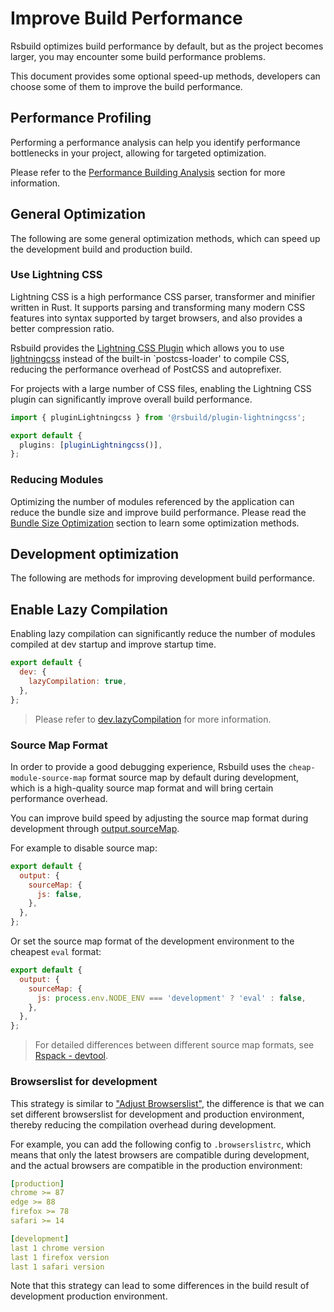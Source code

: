 # Improve Build Performance

Rsbuild optimizes build performance by default, but as the project becomes larger, you may encounter some build performance problems.

This document provides some optional speed-up methods, developers can choose some of them to improve the build performance.

## Performance Profiling

Performing a performance analysis can help you identify performance bottlenecks in your project, allowing for targeted optimization.

Please refer to the [Performance Building Analysis](/guide/debug/build-profiling) section for more information.

## General Optimization

The following are some general optimization methods, which can speed up the development build and production build.

### Use Lightning CSS

Lightning CSS is a high performance CSS parser, transformer and minifier written in Rust. It supports parsing and transforming many modern CSS features into syntax supported by target browsers, and also provides a better compression ratio.

Rsbuild provides the [Lightning CSS Plugin](/plugins/list/plugin-lightningcss) which allows you to use [lightningcss](https://lightningcss.dev/) instead of the built-in `postcss-loader' to compile CSS, reducing the performance overhead of PostCSS and autoprefixer.

For projects with a large number of CSS files, enabling the Lightning CSS plugin can significantly improve overall build performance.

```ts title="rsbuild.config.ts"
import { pluginLightningcss } from '@rsbuild/plugin-lightningcss';

export default {
  plugins: [pluginLightningcss()],
};
```

### Reducing Modules

Optimizing the number of modules referenced by the application can reduce the bundle size and improve build performance. Please read the [Bundle Size Optimization](/guide/optimization/optimize-bundle) section to learn some optimization methods.

## Development optimization

The following are methods for improving development build performance.

## Enable Lazy Compilation

Enabling lazy compilation can significantly reduce the number of modules compiled at dev startup and improve startup time.

```js
export default {
  dev: {
    lazyCompilation: true,
  },
};
```

> Please refer to [dev.lazyCompilation](/config/dev/lazy-compilation) for more information.

### Source Map Format

In order to provide a good debugging experience, Rsbuild uses the `cheap-module-source-map` format source map by default during development, which is a high-quality source map format and will bring certain performance overhead.

You can improve build speed by adjusting the source map format during development through [output.sourceMap](/config/output/source-map).

For example to disable source map:

```js
export default {
  output: {
    sourceMap: {
      js: false,
    },
  },
};
```

Or set the source map format of the development environment to the cheapest `eval` format:

```js
export default {
  output: {
    sourceMap: {
      js: process.env.NODE_ENV === 'development' ? 'eval' : false,
    },
  },
};
```

> For detailed differences between different source map formats, see [Rspack - devtool](https://rspack.dev/config/devtool).

### Browserslist for development

This strategy is similar to ["Adjust Browserslist"](/guide/optimization/optimize-bundle#adjust-browserslist), the difference is that we can set different browserslist for development and production environment, thereby reducing the compilation overhead during development.

For example, you can add the following config to `.browserslistrc`, which means that only the latest browsers are compatible during development, and the actual browsers are compatible in the production environment:

```yaml title=".browserslistrc"
[production]
chrome >= 87
edge >= 88
firefox >= 78
safari >= 14

[development]
last 1 chrome version
last 1 firefox version
last 1 safari version
```

Note that this strategy can lead to some differences in the build result of development production environment.

